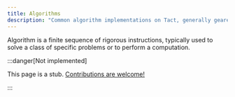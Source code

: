 ```yaml
---
title: Algorithms
description: "Common algorithm implementations on Tact, generally geared towards contract development"
---
```


Algorithm is a finite sequence of rigorous instructions, typically used to solve a class of specific problems or to perform a computation.

:::danger[Not implemented]

  This page is a stub. [Contributions are welcome!](https://github.com/tact-lang/tact/issues)

:::
